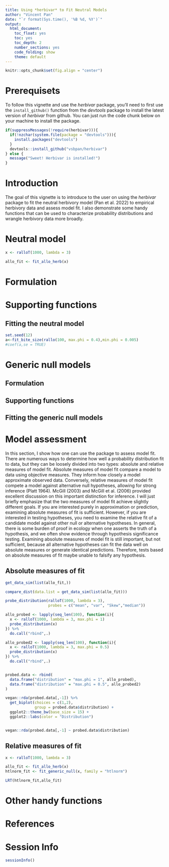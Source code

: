 ---
title: Using *herbivar* to Fit Neutral Models
author: "Vincent Pan"
date: "`r format(Sys.time(), '%B %d, %Y')`"
output: 
  html_document: 
    toc_float: yes
    toc: yes
    toc_depth: 2
    number_sections: yes
    code_folding: show
    theme: default
---

```{r, include = FALSE}
knitr::opts_chunk$set(fig.align = "center")
```


# Prerequisets 

To follow this vignette and use the *herbivar* package, you'll need to first use the `install_github()` function from the *devtools* package to install the latest version of *herbivar* from github. You can just run the code chunk below on your machine to install the package. 

```{r}
if(suppressMessages(!require(herbivar))){
  if(!nzchar(system.file(package = "devtools"))){
    install.packages("devtools")
  }
  devtools::install_github("vsbpan/herbivar")
} else {
  message("Sweet! Herbivar is installed!")
}

```


# Introduction

The goal of this vignette is to introduce to the user on using the *herbivar* package to fit the neutral herbivory model (Pan et al. 2022) to empirical herbivory data and assess model fit. I also demonstrate some handy functions that can be used to characterize probability distributions and wrangle herbivory data more broadly. 


# Neutral model
```{r}
x <- ralloT(1000, lambda = 3)

allo_fit <- fit_allo_herb(x)
```



# Formulation

# Supporting functions

## Fitting the neutral model
```{r}
set.seed(12)
a<-fit_bite_size(rallo(100, max.phi = 0.4),min.phi = 0.005)
#coef(a,se = TRUE)

```


# Generic null models
## Formulation

## Supporting functions

## Fitting the generic null models


# Model assessment 

In this section, I show how one can use the package to assess model fit. There are numerous ways to determine how well a probability distribution fit to data, but they can be loosely divided into two types: absolute and relative measures of model fit. Absolute measures of model fit compare a model to data using objective measures. They inform how closely a model approximate observed data. Conversely, relative measures of model fit compete a model against alternative null hypotheses, allowing for strong inference (Platt 1964). McGill (2003) and McGill et al. (2006) provided excellent discussion on this important distinction for inference. I will just briefly emphasize that the two measures of model fit achieve slightly different goals. If you are interested purely in approximation or prediction, examining absolute measures of fit is sufficient. However, if you are interested in testing hypotheses, you need to examine the relative fit of a candidate model against other null or alternative hypotheses. In general, there is some burden of proof in ecology when one asserts the truth of a hypothesis, and we often show evidence through hypothesis significance testing. Examining absolute measures of model fit is still important, but not sufficient, because all alternative hypotheses can fit the data well on absolute measures or generate identical predictions. Therefore, tests based on absolute measures of fit maybe unable to falsify any hypothesis.  

## Absolute measures of fit

```{r}

get_data_sim(list(allo_fit,))

compare_dist(data.list = get_data_sim(list(allo_fit)))

probe_distribution(ralloT(1000, lambda = 3), 
                   probes = c("mean", "var", "Skew","median"))

```


```{r}
allo_probed <- lapply(seq_len(100), function(i){
  x <- ralloT(1000, lambda = 3, max.phi = 1)
  probe_distribution(x)
}) %>%
  do.call("rbind",.)

allo_probed2 <- lapply(seq_len(100), function(i){
  x <- ralloT(1000, lambda = 3, max.phi = 0.5)
  probe_distribution(x)
}) %>%
  do.call("rbind",.)


probed.data <- rbind(
  data.frame("distribution" = "max.phi = 1", allo_probed),
  data.frame("distribution" = "max.phi = 0.5", allo_probed2)
)

vegan::rda(probed.data[,-1]) %>%
  get_biplot(choices = c(1,2), 
             group = probed.data$distribution) + 
  ggplot2::theme_bw(base_size = 15) + 
  ggplot2::labs(color = "Distribution")


vegan::rda(probed.data[,-1] ~ probed.data$distribution)
```


## Relative measures of fit


```{r}
x <- ralloT(1000, lambda = 3)

allo_fit <- fit_allo_herb(x)
htlnorm_fit <- fit_generic_null(x, family = "htlnorm")

LRT(htlnorm_fit,allo_fit)


```



# Other handy functions


# References

# Session Info

```{r}
sessionInfo()
```

















